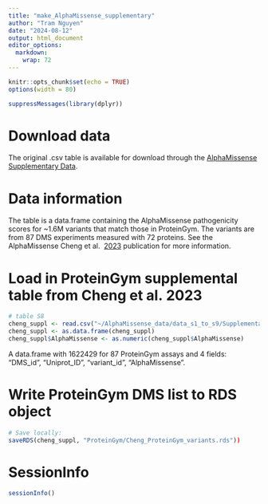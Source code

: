 ```yaml
---
title: "make_AlphaMissense_supplementary"
author: "Tram Nguyen"
date: "2024-08-12"
output: html_document
editor_options: 
  markdown: 
    wrap: 72
---
```


```r
knitr::opts_chunk$set(echo = TRUE)
options(width = 80)
```

```r
suppressMessages(library(dplyr))
```

# Download data

The original .csv table is available for download through the 
[AlphaMissense Supplementary Data](https://www.science.org/doi/suppl/10.1126/science.adg7492/suppl_file/science.adg7492_data_s1_to_s9.zip).

# Data information

The table is a data.frame containing the AlphaMissense pathogenicity scores for
~1.6M variants that match those in ProteinGym. The variants are from 87 DMS 
experiments measured with 72 proteins. See the AlphaMissense Cheng et al. 
[2023](https://www.science.org/doi/10.1126/science.adg7492) publication for 
more information.

# Load in ProteinGym supplemental table from Cheng et al. 2023
```r
# table S8
cheng_suppl <- read.csv("~/AlphaMissense_data/data_s1_to_s9/Supplementary_Data_S8_proteingym.csv")
cheng_suppl <- as.data.frame(cheng_suppl)
cheng_suppl$AlphaMissense <- as.numeric(cheng_suppl$AlphaMissense)
```

A data.frame with 1622429 for 87 ProteinGym assays and 4 fields:
"DMS_id", "Uniprot_ID", "variant_id", "AlphaMissense".

# Write ProteinGym DMS list to RDS object
```r
# Save locally:
saveRDS(cheng_suppl, "ProteinGym/Cheng_ProteinGym_variants.rds"))
```

# SessionInfo
```r
sessionInfo()
```

